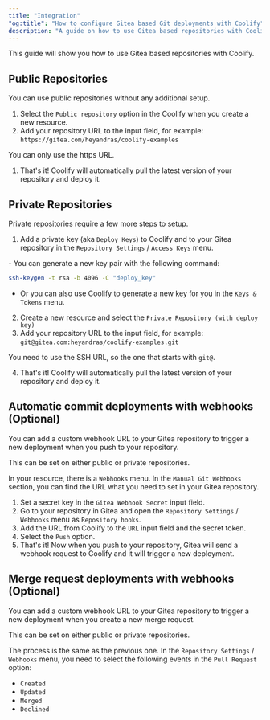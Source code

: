 ```yaml
---
title: "Integration"
"og:title": "How to configure Gitea based Git deployments with Coolify"
description: "A guide on how to use Gitea based repositories with Coolify."
---
```


This guide will show you how to use Gitea based repositories with Coolify.

## Public Repositories

You can use public repositories without any additional setup.

1. Select the `Public repository` option in the Coolify when you create a new resource.
2. Add your repository URL to the input field, for example: `https://gitea.com/heyandras/coolify-examples`

<Tip>You can only use the https URL.</Tip>

1. That's it! Coolify will automatically pull the latest version of your repository and deploy it.

## Private Repositories

Private repositories require a few more steps to setup.

1. Add a private key (aka `Deploy Keys`) to Coolify and to your Gitea repository in the `Repository Settings` / `Access Keys` menu.

<Tip>
  - You can generate a new key pair with the following command: 
  
  ```bash
  ssh-keygen -t rsa -b 4096 -C "deploy_key" 
  ```

  - Or you can also use Coolify to generate a new key for you in the `Keys & Tokens` menu.
</Tip>

2. Create a new resource and select the `Private Repository (with deploy key)`
3. Add your repository URL to the input field, for example: `git@gitea.com:heyandras/coolify-examples.git`

<Tip>You need to use the SSH URL, so the one that starts with `git@`.</Tip>

4. That's it! Coolify will automatically pull the latest version of your repository and deploy it.

## Automatic commit deployments with webhooks (Optional)

You can add a custom webhook URL to your Gitea repository to trigger a new deployment when you push to your repository.

<Tip>This can be set on either public or private repositories.</Tip>

In your resource, there is a `Webhooks` menu. In the `Manual Git Webhooks` section, you can find the URL what you need to set in your Gitea repository.

1. Set a secret key in the `Gitea Webhook Secret` input field.
2. Go to your repository in Gitea and open the `Repository Settings` / `Webhooks` menu as `Repository hooks`.
3. Add the URL from Coolify to the `URL` input field and the secret token.
4. Select the `Push` option.
5. That's it! Now when you push to your repository, Gitea will send a webhook request to Coolify and it will trigger a new deployment.

## Merge request deployments with webhooks (Optional)

You can add a custom webhook URL to your Gitea repository to trigger a new deployment when you create a new merge request.

<Tip>This can be set on either public or private repositories.</Tip>

The process is the same as the previous one. In the `Repository Settings` / `Webhooks` menu, you need to select the following events in the `Pull Request` option:

- `Created`
- `Updated`
- `Merged`
- `Declined`
